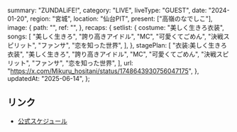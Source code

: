   summary: "ZUNDALiFE!",
  category: "LIVE",
  liveType: "GUEST",
  date: "2024-01-20",
  region: "宮城",
  location: "仙台PIT",
  present: ["高嶺のなでしこ"],
  image: {
    path: "",
    ref: "",
  },
  recaps: {
    setlist: {
      costume: "美しく生きろ衣装",
      songs: [
        "美しく生きろ",
        "誇り高きアイドル",
        "MC",
        "可愛くてごめん",
        "決戦スピリット",
        "ファンサ",
        "恋を知った世界",
      ],
    },
    stagePlan: [
      "衣装:美しく生きろ衣装",
      "美しく生きろ",
      "誇り高きアイドル",
      "MC",
      "可愛くてごめん",
      "決戦スピリット",
      "ファンサ",
      "恋を知った世界",
    ],
    url: "https://x.com/Mikuru_hositani/status/1748643930756047175",
  },
  updatedAt: "2025-06-14",
};

## リンク

- [公式スケジュール](https://takanenonadeshiko.jp/?p=1660)
